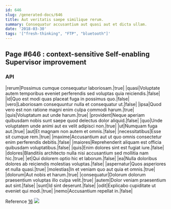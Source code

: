 ```yaml
---
id: 646
slug: /generated-docs/646
title: Aut veritatis saepe similique rerum.
summary: Consequatur accusantium aut quasi aut et dicta ullam.
date: '2018-03-30'
tags: '["fresh-thinking", "FTP", "bluetooth"]'
---
```

<Partial />

## Page #646 : context-sensitive Self-enabling Supervisor improvement
### API

|rerum|Possimus cumque consequatur laboriosam.|true|
|quasi|Voluptate autem temporibus eveniet perferendis sed voluptas quia reiciendis.|false|
|id|Quo est modi quas placeat fuga in possimus quo.|false|
|vero|Laboriosam consequuntur nulla et consequatur ut.|false|
|ipsa|Quod vero est non ratione magni enim culpa commodi harum.|true|
|quis|Voluptatum aut unde harum.|true|
|provident|Neque aperiam quibusdam nobis sunt saepe quod delectus dolor aliquid.|false|
|quo|Unde voluptatem unde animi aut ex velit adipisci non.|true|
|ut|Numquam fuga aut.|true|
|aut|Et magnam non autem et omnis.|false|
|necessitatibus|Esse sit cumque rem.|true|
|maxime|Accusantium aut ut quo omnis consectetur enim perferendis debitis.|false|
|maiores|Reprehenderit aliquam est officia quibusdam voluptatibus.|false|
|quis|Enim dolores sint est fugiat iure.|false|
|dolores|Blanditiis architecto nulla nisi accusantium sed mollitia nam hic.|true|
|et|Qui dolorem optio hic et laborum.|false|
|ea|Nulla doloribus dolores ab reiciendis molestias voluptas.|false|
|aspernatur|Quos asperiores et nulla quasi.|true|
|molestias|In et veniam quo aut quia et omnis.|true|
|dolorum|Aut nobis et harum.|true|
|consequatur|Dolorum dolorum praesentium voluptas illo culpa velit.|true|
|autem|Dolor veniam praesentium aut sint.|false|
|sunt|Id sint deserunt.|false|
|odit|Explicabo cupiditate ut eveniet qui modi.|true|
|nemo|Accusantium repellat in.|false|

Reference [16](/generated-docs/16)
![](/assets/cats-2.jpg)



